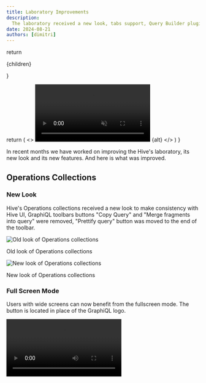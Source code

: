 ```yaml
---
title: Laboratory Improvements
description:
  The laboratory received a new look, tabs support, Query Builder plugin and uses GraphiQL v4 alpha.
date: 2024-08-21
authors: [dimitri]
---
```



  return <p className="text-center text-sm italic">{children}</p>
}

  return (
    <>
      <video autoPlay="autoplay" loop muted playsInline>
        <source src={src} type="video/mp4" />
        Your browser does not support the video tag.
      </video>
      <Caption>{alt}</Caption>
    </>
  )
}

In recent months we have worked on improving the Hive's laboratory, its new look and its new
features. And here is what was improved.

## Operations Collections

### New Look

Hive's Operations collections received a new look to make consistency with Hive UI, GraphiQL
toolbars buttons "Copy Query" and "Merge fragments into query" were removed, "Prettify query" button
was moved to the end of the toolbar.

![Old look of Operations collections](./operations-collections-plugin-old.png)

<Caption>Old look of Operations collections</Caption>

![New look of Operations collections](./operations-collections-plugin-new.png)

<Caption>New look of Operations collections</Caption>

### Full Screen Mode

Users with wide screens can now benefit from the fullscreen mode. The button is located in place of
the GraphiQL logo.

<Video src={fullScreenMode} alt="Full screen mode demo" />

### Tabs Support

Laboratory now supports multiple tabs, you can open tabs with different queries and switch between
them as in regular GraphiQL. There is no longer a requirement to mandatory save the query in one of
the collections, you can have a draft query which will be stored in local storage.

<Video src={newTabs} alt="Tabs demo" />

The UI of the tabs is inspired by the functionality of Google Chrome tabs, tabs will be shown even
if there is only a single tab as per Chrome tabs UX.

And for comparison, below is how current GraphiQL tabs look like:

<Video src={oldTabs} alt="Current GraphiQL tabs demo" />

## Query Builder

The laboratory now also has a query builder, which you can use to explore and construct GraphQL
queries.

<Video src={queryBuilder} alt="Query builder demo" />

## GraphiQL v4 Alpha

All the improvements are part of our ongoing work on contributing and improving
[GraphiQL](https://github.com/graphql/graphiql). We cut the next major v4 alpha release of GraphiQL,
which includes a new tabs look.
